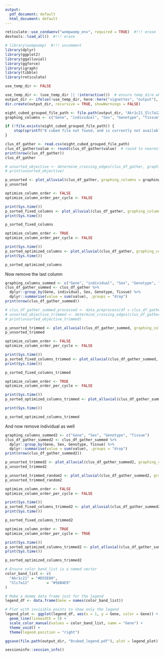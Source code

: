 ```yaml
---
output:
  pdf_document: default
  html_document: default
---
```

```r
reticulate::use_condaenv("wompwomp_env", required = TRUE)  #!!! erase
devtools::load_all()  #!!! erase

# library(wompwomp)  #!!! uncomment
library(dplyr)
library(ggplot2)
library(ggalluvial)
library(ggforce)
library(igraph)
library(tibble)
library(reticulate)
```

```r
use_temp_dir <- FALSE

use_temp_dir <- (use_temp_dir || !interactive())  # ensure temp_dire when non-interactive always
output_dir <- ifelse(!use_temp_dir, here::here("vignettes", "output"), file.path(tempdir(), "vignette_output"))
dir.create(output_dir, recursive = TRUE, showWarnings = FALSE)
```

```r
eight_cubed_grouped_file_path <- file.path(output_dir, "Akr1c21_Slc7a12_grouped.csv")
graphing_columns <- c("Gene", "individual", "Sex", "Genotype", "Tissue", "Celltype_final")

if (!file.exists(eight_cubed_grouped_file_path)) {
    stop(sprintf("8 cubed file not found, and is currently not available for download. Please place the file in '%s'", eight_cubed_grouped_file_path))
}
```

```r
clus_df_gather <- read.csv(eight_cubed_grouped_file_path)
clus_df_gather$value <- round(clus_df_gather$value)  # round to nearest whole number
print(nrow(clus_df_gather))
clus_df_gather
```

```r
# unsorted_objective <- determine_crossing_edges(clus_df_gather, graphing_columns = graphing_columns, column_weights = "value", return_weighted_layer_free_objective = TRUE)
# print(unsorted_objective)

p_unsorted <- plot_alluvial(clus_df_gather, graphing_columns = graphing_columns, column_weights = "value", sorting_algorithm = "None", color_bands=TRUE, color_boxes=FALSE, verbose=TRUE, output_plot_path = file.path(output_dir, "8_cubed_full_unsorted.pdf"), min_text = 0.01, save_height = 24, save_width = 24)
p_unsorted
```

```r
optimize_column_order <- FALSE
optimize_column_order_per_cycle <- FALSE

print(Sys.time())
p_sorted_fixed_columns <- plot_alluvial(clus_df_gather, graphing_columns = graphing_columns, column_weights = "value", sorting_algorithm = "neighbornet", optimize_column_order = optimize_column_order, optimize_column_order_per_cycle = optimize_column_order_per_cycle, color_bands=TRUE, color_boxes=FALSE, verbose=TRUE, output_plot_path = file.path(output_dir, "8_cubed_full_NN_fixed_columns.pdf"), min_text = 0.01, save_height = 24, save_width = 24)
print(Sys.time())

p_sorted_fixed_columns
```

```r
optimize_column_order <- TRUE
optimize_column_order_per_cycle <- FALSE

print(Sys.time())
p_sorted_optimized_columns <- plot_alluvial(clus_df_gather, graphing_columns = graphing_columns, column_weights = "value", sorting_algorithm = "neighbornet", optimize_column_order = optimize_column_order, optimize_column_order_per_cycle = optimize_column_order_per_cycle, color_bands=TRUE, color_boxes=FALSE, verbose=TRUE, output_plot_path = file.path(output_dir, "8_cubed_full_NN_optimized_columns.pdf"), min_text = 0.01, save_height = 24, save_width = 24)
print(Sys.time())

p_sorted_optimized_columns
```

Now remove the last column
```r
graphing_columns_summed <- c("Gene", "individual", "Sex", "Genotype", "Tissue")
clus_df_gather_summed <- clus_df_gather %>%
  dplyr::group_by(Gene, individual, Sex, Genotype, Tissue) %>%
  dplyr::summarise(value = sum(value), .groups = "drop")
print(nrow(clus_df_gather_summed))
```

```r
# clus_df_gather_summed_processed <- data_preprocess(df = clus_df_gather_summed, graphing_columns = graphing_columns_summed, column_weights = "value", load_df = FALSE, do_gather_set_data = FALSE)
# unsorted_objective_trimmed <- determine_crossing_edges(clus_df_gather_summed_processed, graphing_columns = graphing_columns_summed, column_weights = "value", return_weighted_layer_free_objective = TRUE)
# print(unsorted_objective_trimmed)

p_unsorted_trimmed <- plot_alluvial(clus_df_gather_summed, graphing_columns = graphing_columns_summed, column_weights = "value", sorting_algorithm = "None", color_bands=TRUE, color_band_column="Gene", color_band_list = c("#D55E00", "#56B4E9"), color_boxes=FALSE, verbose=TRUE, output_plot_path = file.path(output_dir, "8_cubed_trimmed_unsorted.pdf"), min_text = 0.01, save_height = 24, save_width = 24)
p_unsorted_trimmed
```

```r
optimize_column_order <- FALSE
optimize_column_order_per_cycle <- FALSE

print(Sys.time())
p_sorted_fixed_columns_trimmed <- plot_alluvial(clus_df_gather_summed, graphing_columns = graphing_columns_summed, column_weights = "value", sorting_algorithm = "neighbornet", optimize_column_order = optimize_column_order, optimize_column_order_per_cycle = optimize_column_order_per_cycle, color_bands=TRUE, color_band_column="Gene", color_band_list = c("#D55E00", "#56B4E9"), color_boxes=FALSE, verbose=TRUE, output_plot_path = file.path(output_dir, "8_cubed_trimmed_NN_fixed_columns.pdf"), min_text = 0.01, save_height = 24, save_width = 24)
print(Sys.time())

p_sorted_fixed_columns_trimmed
```

```r
optimize_column_order <- TRUE
optimize_column_order_per_cycle <- FALSE

print(Sys.time())
p_sorted_optimized_columns_trimmed <- plot_alluvial(clus_df_gather_summed, graphing_columns = graphing_columns_summed, column_weights = "value", sorting_algorithm = "neighbornet", optimize_column_order = optimize_column_order, optimize_column_order_per_cycle = optimize_column_order_per_cycle, color_bands=TRUE, color_band_column="Gene", color_band_list = c("#D55E00", "#56B4E9"), color_boxes=FALSE, verbose=TRUE, output_plot_path = file.path(output_dir, "8_cubed_trimmed_NN_optimized_columns.pdf"), min_text = 0.01, save_height = 24, save_width = 24)

print(Sys.time())

p_sorted_optimized_columns_trimmed
```

And now remove individual as well
```r
graphing_columns_summed2 <- c("Gene", "Sex", "Genotype", "Tissue")
clus_df_gather_summed2 <- clus_df_gather_summed %>%
  dplyr::group_by(Gene, Sex, Genotype, Tissue) %>%
  dplyr::summarise(value = sum(value), .groups = "drop")
print(nrow(clus_df_gather_summed2))
```

```r
p_unsorted_trimmed2 <- plot_alluvial(clus_df_gather_summed2, graphing_columns = graphing_columns_summed2, column_weights = "value", sorting_algorithm = "None", color_bands=TRUE, color_band_column="Gene", color_band_list = c("#D55E00", "#56B4E9"), color_boxes=FALSE, verbose=TRUE, output_plot_path = file.path(output_dir, "8_cubed_trimmedX2_unsorted.pdf"), min_text = 0.01, save_height = 24, save_width = 24)
p_unsorted_trimmed2
```

```r
p_unsorted_trimmed_random2 <- plot_alluvial(clus_df_gather_summed2, graphing_columns = graphing_columns_summed2, column_weights = "value", sorting_algorithm = "random", color_bands=TRUE, color_band_column="Gene", color_band_list = c("#D55E00", "#56B4E9"), color_boxes=FALSE, verbose=TRUE, output_plot_path = file.path(output_dir, "8_cubed_trimmedX2_unsorted_random.pdf"), min_text = 0.01, save_height = 24, save_width = 24)
p_unsorted_trimmed_random2
```

```r
optimize_column_order <- FALSE
optimize_column_order_per_cycle <- FALSE

print(Sys.time())
p_sorted_fixed_columns_trimmed2 <- plot_alluvial(clus_df_gather_summed2, graphing_columns = graphing_columns_summed2, column_weights = "value", sorting_algorithm = "neighbornet", optimize_column_order = optimize_column_order, optimize_column_order_per_cycle = optimize_column_order_per_cycle, color_bands=TRUE, color_band_column="Gene", color_band_list = c("#D55E00", "#56B4E9"), color_boxes=FALSE, verbose=TRUE, output_plot_path = file.path(output_dir, "8_cubed_trimmedX2_NN_fixed_columns.pdf"), min_text = 0.01, save_height = 24, save_width = 24)
print(Sys.time())

p_sorted_fixed_columns_trimmed2
```

```r
optimize_column_order <- TRUE
optimize_column_order_per_cycle <- TRUE

print(Sys.time())
p_sorted_optimized_columns_trimmed2 <- plot_alluvial(clus_df_gather_summed2, graphing_columns = graphing_columns_summed2, column_weights = "value", sorting_algorithm = "neighbornet", optimize_column_order = optimize_column_order, optimize_column_order_per_cycle = optimize_column_order_per_cycle, color_bands=TRUE, color_band_column="Gene", color_band_list = c("#D55E00", "#56B4E9"), color_boxes=FALSE, verbose=TRUE, output_plot_path = file.path(output_dir, "8_cubed_trimmedX2_NN_optimized_columns.pdf"), min_text = 0.01, save_height = 24, save_width = 24)
print(Sys.time())

p_sorted_optimized_columns_trimmed2
```

```r
# Ensure color_band_list is a named vector
color_band_list <- c(
  "Akr1c21" = "#D55E00",
  "Slc7a12"        = "#56B4E9"
)

# Make a dummy data frame just for the legend
legend_df <- data.frame(Gene = names(color_band_list))

# Plot with invisible points to show only the legend
legend_plot <- ggplot(legend_df, aes(x = 1, y = Gene, color = Gene)) +
  geom_line(linewidth = 5) +
  scale_color_manual(values = color_band_list, name = "Gene") +
  theme_void() +
  theme(legend.position = "right")

ggsave(file.path(output_dir, "8cubed_legend.pdf"), plot = legend_plot)
```




```r
sessioninfo::session_info()
```

